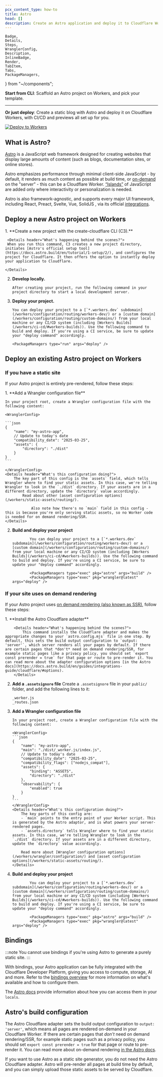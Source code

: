 ```yaml
---
pcx_content_type: how-to
title: Astro
head: []
description: Create an Astro application and deploy it to Cloudflare Workers with Workers Assets.
---
```


	Badge,
	Details,
	Steps,
	WranglerConfig,
	Description,
	InlineBadge,
	Render,
	TabItem,
	Tabs,
	PackageManagers,
} from "~/components";

**Start from CLI**: Scaffold an Astro project on Workers, and pick your template.

<PackageManagers
	type="create"
	pkg="cloudflare@latest"
	args="my-astro-app --framework=astro"
/>

---

**Or just deploy**: Create a static blog with Astro and deploy it on Cloudflare Workers, with CI/CD and previews all set up for you.

[![Deploy to Workers](https://deploy.workers.cloudflare.com/button)](https://dash.cloudflare.com/?to=/:account/workers-and-pages/create/deploy-to-workers&repository=https://github.com/cloudflare/templates/tree/staging/astro-blog-starter-template)

## What is Astro?

[Astro](https://astro.build/) is a JavaScript web framework designed for creating websites that display large amounts of content (such as blogs, documentation sites, or online stores).

Astro emphasizes performance through minimal client-side JavaScript - by default, it renders as much content as possible at build time, or [on-demand](https://docs.astro.build/en/guides/on-demand-rendering/) on the "server" - this can be a Cloudflare Worker. [“Islands”](https://docs.astro.build/en/concepts/islands/) of JavaScript are added only where interactivity or personalization is needed.

Astro is also framework-agnostic, and supports every major UI framework, including React, Preact, Svelte, Vue, SolidJS , via its official [integrations](https://astro.build/integrations/).

## Deploy a new Astro project on Workers

<Steps>
1. **Create a new project with the create-cloudflare CLI (C3).**
    <PackageManagers
    	type="create"
    	pkg="cloudflare@latest"
    	args="my-astro-app --framework=astro"
    />

     <Details header="What's happening behind the scenes?">
     When you run this command, C3 creates a new project directory, initiates [Astro's official setup tool](https://docs.astro.build/en/tutorial/1-setup/2/), and configures the project for Cloudflare. It then offers the option to instantly deploy your application to Cloudflare.

    </Details>

2.  **Develop locally.**

        After creating your project, run the following command in your project directory to start a local development server.

    <PackageManagers type="run" args="dev" />

3.  **Deploy your project.**

        You can deploy your project to a [`*.workers.dev` subdomain](/workers/configuration/routing/workers-dev/) or a [custom domain](/workers/configuration/routing/custom-domains/) from your local machine or any CI/CD system (including [Workers Builds](/workers/ci-cd/#workers-builds)). Use the following command to build and deploy. If you're using a CI service, be sure to update your "deploy command" accordingly.

        <PackageManagers type="run" args="deploy" />

  </Steps>

## Deploy an existing Astro project on Workers

### If you have a static site

If your Astro project is entirely pre-rendered, follow these steps:

<Steps>
1.  **Add a Wrangler configuration file**

    In your project root, create a Wrangler configuration file with the following content:

    <WranglerConfig>

    ```json
    {
    	"name": "my-astro-app",
    	// Update to today's date
    	"compatibility_date": "2025-03-25",
    	"assets": {
    		"directory": "./dist"
    	}
    }
    ```

    </WranglerConfig>
    <Details header="What's this configuration doing?">
    	The key part of this config is the `assets` field, which tells Wrangler where to find your static assets. In this case, we're telling Wrangler to look in the `./dist` directory. If your assets are in a different directory, update the `directory` value accordingly.
    		Read about other [asset configuration options](/workers/static-assets/routing/).

    			Also note how there's no `main` field in this config - this is because you're only serving static assets, so no Worker code is needed for on demand rendering/SSR.
    </Details>

2.  **Build and deploy your project**

        		You can deploy your project to a [`*.workers.dev` subdomain](/workers/configuration/routing/workers-dev/) or a [custom domain](/workers/configuration/routing/custom-domains/) from your local machine or any CI/CD system (including [Workers Builds](/workers/ci-cd/#workers-builds)). Use the following command to build and deploy. If you're using a CI service, be sure to update your "deploy command" accordingly.

        		<PackageManagers type="exec" pkg="astro" args="build" />
        		<PackageManagers type="exec" pkg="wrangler@latest" args="deploy" />

</Steps>

### If your site uses on demand rendering

If your Astro project uses [on demand rendering (also known as SSR)](https://docs.astro.build/en/guides/on-demand-rendering/), follow these steps:

<Steps>
1. **Install the Astro Cloudflare adapter**
		<PackageManagers
			type="exec"
			pkg="astro"
			args="add cloudflare"
		/>

    	<Details header="What's happening behind the scenes?">
    		This command installs the Cloudflare adapter and makes the appropriate changes to your `astro.config.mjs` file in one step. By default, this sets the build output configuration to `output: 'server'`, which server renders all your pages by default. If there are certain pages that *don't* need on demand rendering/SSR, for example static pages like a privacy policy, you should set `export const prerender = true` for that page or route to pre-render it. You can read more about the adapter configuration options [in the Astro docs](https://docs.astro.build/en/guides/integrations-guide/cloudflare/#options).
    	</Details>

2.  **Add a `.assetsignore` file**
    Create a `.assetsignore` file in your `public/` folder, and add the following lines to it:

    ```title=".assetsignore"
    _worker.js
    _routes.json
    ```

3.  **Add a Wrangler configuration file**

        In your project root, create a Wrangler configuration file with the following content:

        <WranglerConfig>
        ```json
        {
        	"name": "my-astro-app",
        	"main": "./dist/_worker.js/index.js",
        	// Update to today's date
        	"compatibility_date": "2025-03-25",
        	"compatibility_flags": ["nodejs_compat"],
        	"assets": {
        		"binding": "ASSETS",
        		"directory": "./dist"
        	},
        	"observability": {
        		"enabled": true
        	}
        }
        ```
        </WranglerConfig>
        <Details header="What's this configuration doing?">
        	The key parts of this config are:
        	- `main` points to the entry point of your Worker script. This is generated by the Astro adaptor, and is what powers your server-rendered pages.
        	- `assets.directory` tells Wrangler where to find your static assets. In this case, we're telling Wrangler to look in the `./dist` directory. If your assets are in a different directory, update the `directory` value accordingly.

        	Read more about [Wrangler configuration options](/workers/wrangler/configuration/) and [asset configuration options](/workers/static-assets/routing/).
        </Details>

4.  **Build and deploy your project**

        		You can deploy your project to a [`*.workers.dev` subdomain](/workers/configuration/routing/workers-dev/) or a [custom domain](/workers/configuration/routing/custom-domains/) from your local machine or any CI/CD system (including [Workers Builds](/workers/ci-cd/#workers-builds)). Use the following command to build and deploy. If you're using a CI service, be sure to update your "deploy command" accordingly.

        		<PackageManagers type="exec" pkg="astro" args="build" />
        		<PackageManagers type="exec" pkg="wrangler@latest" args="deploy" />

</Steps>

## Bindings

:::note
You cannot use bindings if you're using Astro to generate a purely static site.
:::

With bindings, your Astro application can be fully integrated with the Cloudflare Developer Platform, giving you access to compute, storage, AI and more. Refer to the [bindings overview](/workers/runtime-apis/bindings/) for more information on what's available and how to configure them.

The [Astro docs](https://docs.astro.build/en/guides/integrations-guide/cloudflare/#cloudflare-runtime) provide information about how you can access them in your `locals`.

## Astro's build configuration

The Astro Cloudflare adapter sets the build output configuration to `output: 'server'`, which means all pages are rendered on-demand in your Cloudflare Worker. If there are certain pages that _don't_ need on demand rendering/SSR, for example static pages such as a privacy policy, you should set `export const prerender = true` for that page or route to pre-render it. You can read more about on-demand rendering [in the Astro docs](https://docs.astro.build/en/guides/on-demand-rendering/).

If you want to use Astro as a static site generator, you do not need the Astro Cloudflare adapter. Astro will pre-render all pages at build time by default, and you can simply upload those static assets to be served by Cloudflare.
